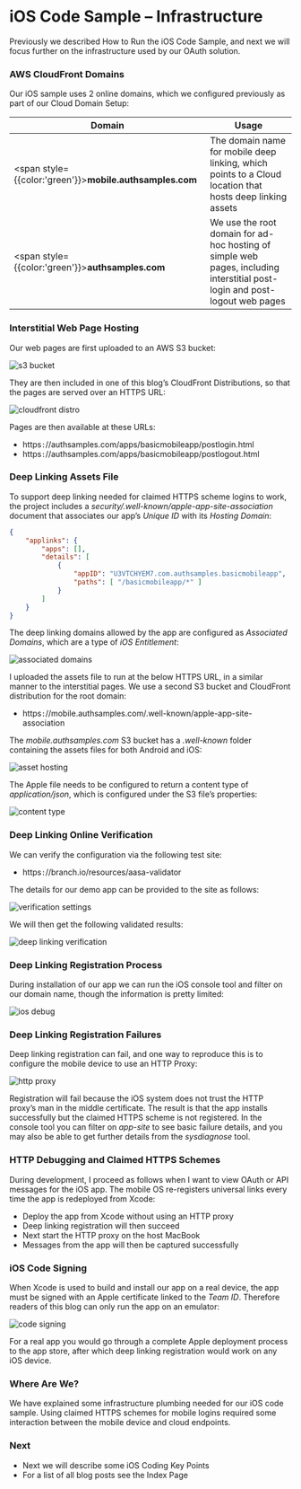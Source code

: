 # iOS Code Sample – Infrastructure

Previously we described <Link href='/posts/how-to-run-the-ios-code-sample'>How to Run the iOS Code Sample</Link>, and next we will focus further on the infrastructure used by our OAuth solution.

### AWS CloudFront Domains

Our iOS sample uses 2 online domains, which we configured previously as part of our <Link href='/posts/cloud-domain-setup'>Cloud Domain Setup</Link>:

| Domain | Usage |
| ------ | ----- |
| <span style={{color:'green'}}>**mobile.authsamples.com**</span> | The domain name for mobile deep linking, which points to a Cloud location that hosts deep linking assets |
| <span style={{color:'green'}}>**authsamples.com**</span> | We use the root domain for ad-hoc hosting of simple web pages, including interstitial post-login and post-logout web pages |

### Interstitial Web Page Hosting

Our web pages are first uploaded to an AWS S3 bucket:

![s3 bucket](/images/560/s3-bucket.jpg)

They are then included in one of this blog’s <Link href='/posts/cdn-static-content-delivery'>CloudFront Distributions</Link>, so that the pages are served over an HTTPS URL:

![cloudfront distro](/images/560/cloudfront-distro.jpg)

Pages are then available at these URLs:

- https`:`//authsamples.com/apps/basicmobileapp/postlogin.html
- https`:`//authsamples.com/apps/basicmobileapp/postlogout.html

### Deep Linking Assets File

To support deep linking needed for claimed HTTPS scheme logins to work, the project includes a *security/.well-known/apple-app-site-association* document that associates our app’s *Unique ID* with its *Hosting Domain*:

```json
{
    "applinks": {
        "apps": [],
        "details": [
            {
                "appID": "U3VTCHYEM7.com.authsamples.basicmobileapp",
                "paths": [ "/basicmobileapp/*" ]
            }
        ]
    }
}
```

The deep linking domains allowed by the app are configured as *Associated Domains*, which are a type of *iOS Entitlement*:

![associated domains](/images/560/associated-domains.jpg)

I uploaded the assets file to run at the below HTTPS URL, in a similar manner to the interstitial pages. We use a second S3 bucket and CloudFront distribution for the root domain:

- https`:`//mobile.authsamples.com/.well-known/apple-app-site-association

The *mobile.authsamples.com* S3 bucket has a *.well-known* folder containing the assets files for both Android and iOS:

![asset hosting](/images/560/asset-hosting.jpg)

The Apple file needs to be configured to return a content type of *application/json*, which is configured under the S3 file’s properties:

![content type](/images/560/content-type.jpg)

### Deep Linking Online Verification

We can verify the configuration via the following test site:

- https`:`//branch.io/resources/aasa-validator

The details for our demo app can be provided to the site as follows:

![verification settings](/images/560/verification-settings.jpg)

We will then get the following validated results:

![deep linking verification](/images/560/deep-linking-verification.jpg)

### Deep Linking Registration Process

During installation of our app we can run the iOS console tool and filter on our domain name, though the information is pretty limited:

![ios debug](/images/560/ios-debug.jpg)

### Deep Linking Registration Failures

Deep linking registration can fail, and one way to reproduce this is to configure the mobile device to use an <Link href='/posts/ios-https-debugging'>HTTP Proxy</Link>:

![http proxy](/images/560/http-proxy.jpg)

Registration will fail because the iOS system does not trust the HTTP proxy’s man in the middle certificate. The result is that the app installs successfully but the claimed HTTPS scheme is not registered. In the console tool you can filter on *app-site* to see basic failure details, and you may also be able to get further details from the *sysdiagnose* tool.

### HTTP Debugging and Claimed HTTPS Schemes

During development, I proceed as follows when I want to view OAuth or API messages for the iOS app. The mobile OS re-registers universal links every time the app is redeployed from Xcode:

- Deploy the app from Xcode without using an HTTP proxy
- Deep linking registration will then succeed
- Next start the HTTP proxy on the host MacBook
- Messages from the app will then be captured successfully

### iOS Code Signing

When Xcode is used to build and install our app on a real device, the app must be signed with an Apple certificate linked to the *Team ID*. Therefore readers of this blog can only run the app on an emulator:

![code signing](/images/560/code-signing.jpg)

For a real app you would go through a complete Apple deployment process to the app store, after which deep linking registration would work on any iOS device.

### Where Are We?

We have explained some infrastructure plumbing needed for our iOS code sample. Using claimed HTTPS schemes for mobile logins required some interaction between the mobile device and cloud endpoints.

### Next

- Next we will describe some <Link href='/posts/ios-code-sample-coding-key-points'>iOS Coding Key Points</Link>
- For a list of all blog posts see the <Link href='/posts/index'>Index Page</Link>
